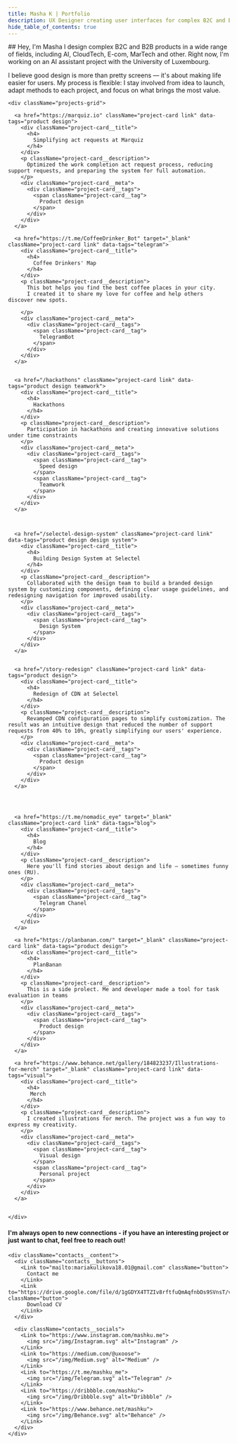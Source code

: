 ```yaml
---
title: Masha K | Portfolio
description: UX Designer creating user interfaces for complex B2C and B2B products in AI, CloudTech, E-com and MarTech
hide_table_of_contents: true
---
```




<div className="container body">
  <section className="section">
  <div className="bio"> 
  ## Hey, I'm Masha
  I design complex B2C and B2B products in a wide range of fields, including AI, CloudTech, E-com, MarTech and other. Right now, I'm working on an AI assistant project with the University of Luxembourg.  

  I believe good design is more than pretty screens — it's about making life easier for users.
  My process is flexible: I stay involved from idea to launch, adapt methods to each project, and focus on what brings the most value.
    </div>
  </section>

  <section className="section">

    <div className="projects-grid">

      <a href="https://marquiz.io" className="project-card link" data-tags="product design">
        <div className="project-card__title">
          <h4>
            Simplifying act requests at Marquiz
          </h4>
        </div>
        <p className="project-card__description">
          Optimized the work completion act request process, reducing support requests, and preparing the system for full automation.
        </p>
        <div className="project-card__meta">
          <div className="project-card__tags">
            <span className="project-card__tag">
              Product design
            </span>
          </div>
        </div>
      </a>

      <a href="https://t.me/CoffeeDrinker_Bot" target="_blank" className="project-card link" data-tags="telegram">
        <div className="project-card__title">
          <h4>
            Coffee Drinkers' Map
          </h4>
        </div>
        <p className="project-card__description">
          This bot helps you find the best coffee places in your city.
          I created it to share my love for coffee and help others discover new spots.

        </p>
        <div className="project-card__meta">
          <div className="project-card__tags">
            <span className="project-card__tag">
              TelegramBot
            </span>
          </div>
        </div>
      </a>


      <a href="/hackathons" className="project-card link" data-tags="product design teamwork">
        <div className="project-card__title">
          <h4>
            Hackathons
          </h4>
        </div>
        <p className="project-card__description">
          Participation in hackathons and creating innovative solutions under time constraints
        </p>
        <div className="project-card__meta">
          <div className="project-card__tags">
            <span className="project-card__tag">
              Speed design
            </span>
            <span className="project-card__tag">
              Teamwork
            </span>
          </div>
        </div>
      </a>

      

      <a href="/selectel-design-system" className="project-card link" data-tags="product design design system">
        <div className="project-card__title">
          <h4>
            Building Design System at Selectel
          </h4>
        </div>
        <p className="project-card__description">
          Collaborated with the design team to build a branded design system by customizing components, defining clear usage guidelines, and redesigning navigation for improved usability.
        </p>
        <div className="project-card__meta">
          <div className="project-card__tags">
            <span className="project-card__tag">
              Design System
            </span>
          </div>
        </div>
      </a>


      <a href="/story-redesign" className="project-card link" data-tags="product design">
        <div className="project-card__title">
          <h4>
            Redesign of CDN at Selectel
          </h4>
        </div>
        <p className="project-card__description">
          Revamped CDN configuration pages to simplify customization. The result was an intuitive design that reduced the number of support requests from 40% to 10%, greatly simplifying our users' experience.
        </p>
        <div className="project-card__meta">
          <div className="project-card__tags">
            <span className="project-card__tag">
              Product design
            </span>
          </div>
        </div>
      </a>


      

      <a href="https://t.me/nomadic_eye" target="_blank" className="project-card link" data-tags="blog">
        <div className="project-card__title">
          <h4>
            Blog
          </h4>
        </div>
        <p className="project-card__description">
          Here you'll find stories about design and life — sometimes funny ones (RU).
        </p>
        <div className="project-card__meta">
          <div className="project-card__tags">
            <span className="project-card__tag">
              Telegram Chanel
            </span>
          </div>
        </div>
      </a>

      <a href="https://planbanan.com/" target="_blank" className="project-card link" data-tags="product design">
        <div className="project-card__title">
          <h4>
            PlanBanan
          </h4>
        </div>
        <p className="project-card__description">
          This is a side prolect. Me and developer made a tool for task evaluation in teams
        </p>
        <div className="project-card__meta">
          <div className="project-card__tags">
            <span className="project-card__tag">
              Product design
            </span>
          </div>
        </div>
      </a>

      <a href="https://www.behance.net/gallery/184823237/Illustrations-for-merch" target="_blank" className="project-card link" data-tags="visual">
        <div className="project-card__title">
          <h4>
           Merch
          </h4>
        </div>
        <p className="project-card__description">
          I created illustrations for merch. The project was a fun way to express my creativity.
        </p>
        <div className="project-card__meta">
          <div className="project-card__tags">
            <span className="project-card__tag">
              Visual design
            </span>
            <span className="project-card__tag">
              Personal project
            </span>
          </div>
        </div>
      </a>

      
    </div>
  </section>

  <section className="section contacts">
    <h4 className="contacts__description">
      I'm always open to new connections - if you have an interesting project or just want to chat, feel free to reach out!
    </h4>

    <div className="contacts__content">
      <div className="contacts__buttons">
        <Link to="mailto:mariakulikova18.01@gmail.com" className="button">
          Contact me
        </Link>
        <Link to="https://drive.google.com/file/d/1gGDYX4TTZIv8rftfuQmAqfnbDs9SVnsT/view" className="button">
          Download CV
        </Link>
      </div>

      <div className="contacts__socials">
        <Link to="https://www.instagram.com/mashku.me">
          <img src="/img/Instagram.svg" alt="Instagram" />
        </Link>
        <Link to="https://medium.com/@uxoose">
          <img src="/img/Medium.svg" alt="Medium" />
        </Link>
        <Link to="https://t.me/mashku_me">
          <img src="/img/Telegram.svg" alt="Telegram" />
        </Link>
        <Link to="https://dribbble.com/mashku">
          <img src="/img/Dribbble.svg" alt="Dribbble" />
        </Link>
        <Link to="https://www.behance.net/mashku">
          <img src="/img/Behance.svg" alt="Behance" />
        </Link>
      </div>
    </div>
  </section>
</div>